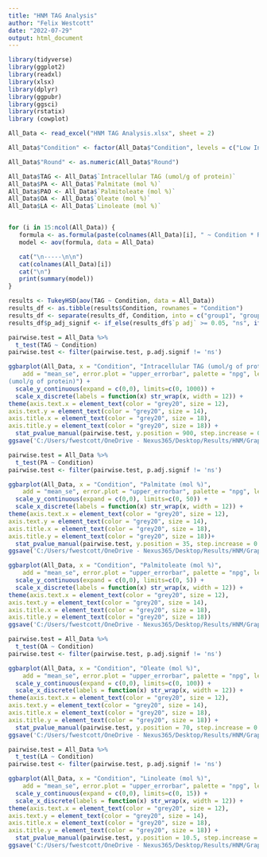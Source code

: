 ```yaml
---
title: "HNM TAG Analysis"
author: "Felix Westcott"
date: "2022-07-29"
output: html_document
---
```


```r
library(tidyverse)
library(ggplot2)
library(readxl)
library(xlsx)
library(dplyr)
library(ggpubr)
library(ggsci)
library(rstatix)
library (cowplot)

All_Data <- read_excel("HNM TAG Analysis.xlsx", sheet = 2)

All_Data$"Condition" <- factor(All_Data$"Condition", levels = c("Low Insulin Control", "Low Insulin OPLA", "Low Insulin POLA", "High Insulin Control", "High Insulin OPLA", "High Insulin POLA"))

```

``` R

All_Data$"Round" <- as.numeric(All_Data$"Round")

All_Data$TAG <- All_Data$`Intracellular TAG (umol/g of protein)`
All_Data$PA <- All_Data$`Palmitate (mol %)`
All_Data$PAO <- All_Data$`Palmitoleate (mol %)`
All_Data$OA <- All_Data$`Oleate (mol %)`
All_Data$LA <- All_Data$`Linoleate (mol %)`


for (i in 15:ncol(All_Data)) {
   formula <- as.formula(paste(colnames(All_Data)[i], " ~ Condition * Round ", sep=""))
   model <- aov(formula, data = All_Data)

   cat("\n-----\n\n")
   cat(colnames(All_Data)[i])
   cat("\n")
   print(summary(model))
}

results <- TukeyHSD(aov(TAG ~ Condition, data = All_Data))
results_df <- as.tibble(results$Condition, rownames = "Condition")
results_df <- separate(results_df, Condition, into = c("group1", "group2"), sep = "-", convert = TRUE)
results_df$p_adj_signif <- if_else(results_df$`p adj` >= 0.05, "ns", if_else(results_df$`p adj` >= 0.01, "*", if_else(results_df$`p adj` >= 0.001, "**", "***")))

```

``` R

pairwise.test = All_Data %>% 
  t_test(TAG ~ Condition)
pairwise.test <- filter(pairwise.test, p.adj.signif != 'ns')

ggbarplot(All_Data, x = "Condition", "Intracellular TAG (umol/g of protein)",
    add = "mean_se", error.plot = "upper_errorbar", palette = "npg", legend = "none", fill = "Condition", ylab = "Intracellular TAG
(umol/g of protein)") +
  scale_y_continuous(expand = c(0,0), limits=c(0, 1000)) +
  scale_x_discrete(labels = function(x) str_wrap(x, width = 12)) +
theme(axis.text.x = element_text(color = "grey20", size = 12),
axis.text.y = element_text(color = "grey20", size = 14), 
axis.title.x = element_text(color = "grey20", size = 18),
axis.title.y = element_text(color = "grey20", size = 18)) +
  stat_pvalue_manual(pairwise.test, y.position = 900, step.increase = 0.1)
ggsave('C:/Users/fwestcott/OneDrive - Nexus365/Desktop/Results/HNM/Graphs/TAG.png')

pairwise.test = All_Data %>% 
  t_test(PA ~ Condition)
pairwise.test <- filter(pairwise.test, p.adj.signif != 'ns')

ggbarplot(All_Data, x = "Condition", "Palmitate (mol %)",
    add = "mean_se", error.plot = "upper_errorbar", palette = "npg", legend = "none", fill = "Condition") +
  scale_y_continuous(expand = c(0,0), limits=c(0, 50)) +
  scale_x_discrete(labels = function(x) str_wrap(x, width = 12)) +
theme(axis.text.x = element_text(color = "grey20", size = 12),
axis.text.y = element_text(color = "grey20", size = 14), 
axis.title.x = element_text(color = "grey20", size = 18),
axis.title.y = element_text(color = "grey20", size = 18))+
  stat_pvalue_manual(pairwise.test, y.position = 35, step.increase = 0.1)
ggsave('C:/Users/fwestcott/OneDrive - Nexus365/Desktop/Results/HNM/Graphs/Palmitate.png')

ggbarplot(All_Data, x = "Condition", "Palmitoleate (mol %)",
    add = "mean_se", error.plot = "upper_errorbar", palette = "npg", legend = "none", fill = "Condition") +
  scale_y_continuous(expand = c(0,0), limits=c(0, 5)) +
  scale_x_discrete(labels = function(x) str_wrap(x, width = 12)) +
theme(axis.text.x = element_text(color = "grey20", size = 12),
axis.text.y = element_text(color = "grey20", size = 14), 
axis.title.x = element_text(color = "grey20", size = 18),
axis.title.y = element_text(color = "grey20", size = 18))
ggsave('C:/Users/fwestcott/OneDrive - Nexus365/Desktop/Results/HNM/Graphs/Palmitoleate.png')

pairwise.test = All_Data %>% 
  t_test(OA ~ Condition)
pairwise.test <- filter(pairwise.test, p.adj.signif != 'ns')

ggbarplot(All_Data, x = "Condition", "Oleate (mol %)",
    add = "mean_se", error.plot = "upper_errorbar", palette = "npg", legend = "none", fill = "Condition") +
  scale_y_continuous(expand = c(0,0), limits=c(0, 100)) +
  scale_x_discrete(labels = function(x) str_wrap(x, width = 12)) +
theme(axis.text.x = element_text(color = "grey20", size = 12),
axis.text.y = element_text(color = "grey20", size = 14), 
axis.title.x = element_text(color = "grey20", size = 18),
axis.title.y = element_text(color = "grey20", size = 18)) +
  stat_pvalue_manual(pairwise.test, y.position = 70, step.increase = 0.1)
ggsave('C:/Users/fwestcott/OneDrive - Nexus365/Desktop/Results/HNM/Graphs/Oleate.png')

pairwise.test = All_Data %>% 
  t_test(LA ~ Condition)
pairwise.test <- filter(pairwise.test, p.adj.signif != 'ns')

ggbarplot(All_Data, x = "Condition", "Linoleate (mol %)",
    add = "mean_se", error.plot = "upper_errorbar", palette = "npg", legend = "none", fill = "Condition") +
  scale_y_continuous(expand = c(0,0), limits=c(0, 15)) +
  scale_x_discrete(labels = function(x) str_wrap(x, width = 12)) +
theme(axis.text.x = element_text(color = "grey20", size = 12),
axis.text.y = element_text(color = "grey20", size = 14), 
axis.title.x = element_text(color = "grey20", size = 18),
axis.title.y = element_text(color = "grey20", size = 18)) +
  stat_pvalue_manual(pairwise.test, y.position = 10.5, step.increase = 0.1)
ggsave('C:/Users/fwestcott/OneDrive - Nexus365/Desktop/Results/HNM/Graphs/Linoleate.png')

```

